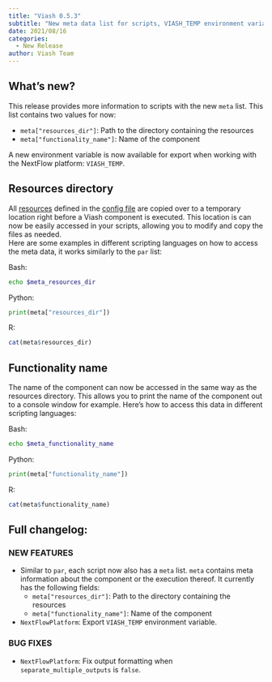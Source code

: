 ```yaml
---
title: "Viash 0.5.3"
subtitle: "New meta data list for scripts, VIASH_TEMP environment variable for NextFlow, fixed output formatting with separate outputs"
date: 2021/08/16
categories:
  - New Release
author: Viash Team
---
```


## What's new?

This release provides more information to scripts with the new `meta` list. This list contains two values for now:

  - `meta["resources_dir"]`: Path to the directory containing the resources
  - `meta["functionality_name"]`: Name of the component

A new environment variable is now available for export when working with the NextFlow platform: `VIASH_TEMP`.

## Resources directory

All [resources](/api/config/functionality/#resources-list) defined in the [config file](/api/config/config/) are copied over to a temporary location right before a Viash component is executed. This location is can now be easily accessed in your scripts, allowing you to modify and copy the files as needed.  
Here are some examples in different scripting languages on how to access the meta data, it works similarly to the `par` list:

Bash:  

```bash
echo $meta_resources_dir 
```

Python:  

```python
print(meta["resources_dir"])
```

R:

```r
cat(meta$resources_dir)
```

## Functionality name

The name of the component can now be accessed in the same way as the resources directory. This allows you to print the name of the component out to a console window for example.
Here's how to access this data in different scripting languages:

Bash:

```bash
echo $meta_functionality_name
```

Python:  

```python
print(meta["functionality_name"])
```

R:

```r
cat(meta$functionality_name)
```

## Full changelog:

### NEW FEATURES

* Similar to `par`, each script now also has a `meta` list. `meta` contains meta information about the component
  or the execution thereof. It currently has the following fields:
  - `meta["resources_dir"]`: Path to the directory containing the resources
  - `meta["functionality_name"]`: Name of the component

* `NextFlowPlatform`: Export `VIASH_TEMP` environment variable.

### BUG FIXES

* `NextFlowPlatform`: Fix output formatting when `separate_multiple_outputs` is `false`.
